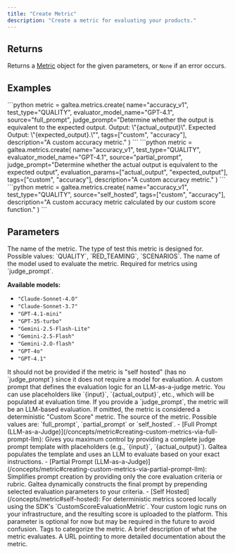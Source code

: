 ```yaml
---
title: "Create Metric"
description: "Create a metric for evaluating your products."
---
```


## Returns

Returns a [Metric](/concepts/metric) object for the given parameters, or `None` if an error occurs.

## Examples

<Tabs>
  <Tab title="Full Prompt (LLM-as-a-Judge)">
    ```python
    metric = galtea.metrics.create(
        name="accuracy_v1",
        test_type="QUALITY",
        evaluator_model_name="GPT-4.1",
        source="full_prompt",
        judge_prompt="Determine whether the output is equivalent to the expected output. Output: \"{actual_output}\". Expected Output: \"{expected_output}.\"",
        tags=["custom", "accuracy"],
        description="A custom accuracy metric."
    )
    ```
  </Tab>
  <Tab title="Partial Prompt (LLM-as-a-Judge)">
    ```python
    metric = galtea.metrics.create(
        name="accuracy_v1",
        test_type="QUALITY",
        evaluator_model_name="GPT-4.1",
        source="partial_prompt",
        judge_prompt="Determine whether the actual output is equivalent to the expected output",
        evaluation_params=["actual_output", "expected_output"],
        tags=["custom", "accuracy"],
        description="A custom accuracy metric."
    )
    ```
  </Tab>
  <Tab title="Self Hosted">
    ```python
    metric = galtea.metrics.create(
        name="accuracy_v1",
        test_type="QUALITY",
        source="self_hosted",
        tags=["custom", "accuracy"],
        description="A custom accuracy metric calculated by our custom score function."
    )
    ```
  </Tab>
</Tabs>

## Parameters
<ResponseField name="name" type="string" required>
  The name of the metric.
</ResponseField>
<ResponseField name="test_type" type="string" required>
  The type of test this metric is designed for.
  Possible values: `QUALITY`, `RED_TEAMING`, `SCENARIOS`.
</ResponseField>
<ResponseField name="evaluator_model_name" type="string" optional>
  The name of the model used to evaluate the metric. Required for metrics using `judge_prompt`.
  
  **Available models:**
  - `"Claude-Sonnet-4.O"`
  - `"Claude-Sonnet-3.7"`
  - `"GPT-4.1-mini"`
  - `"GPT-35-turbo"`
  - `"Gemini-2.5-Flash-Lite"`
  - `"Gemini-2.5-Flash"`
  - `"Gemini-2.O-flash"`
  - `"GPT-4o"`
  - `"GPT-4.1"`

  <Note>
    It should not be provided if the metric is "self hosted" (has no `judge_prompt`) since it does not require a model for evaluation.
  </Note>
</ResponseField>
<ResponseField name="judge_prompt" type="string" optional>
  A custom prompt that defines the evaluation logic for an LLM-as-a-judge metric. You can use placeholders like `{input}`, `{actual_output}`, etc., which will be populated at evaluation time. If you provide a `judge_prompt`, the metric will be an LLM-based evaluation. If omitted, the metric is considered a deterministic "Custom Score" metric.
</ResponseField>
<ResponseField name="source" type="string" optional>
  The source of the metric. Possible values are: `full_prompt`, `partial_prompt` or `self_hosted`.
  - [Full Prompt (LLM-as-a-Judge)](/concepts/metric#creating-custom-metrics-via-full-prompt-llm): Gives you maximum control by providing a complete judge prompt template with placeholders (e.g., `{input}`, `{actual_output}`). Galtea populates the template and uses an LLM to evaluate based on your exact instructions.
  - [Partial Prompt (LLM-as-a-Judge)](/concepts/metric#creating-custom-metrics-via-partial-prompt-llm): Simplifies prompt creation by providing only the core evaluation criteria or rubric. Galtea dynamically constructs the final prompt by prepending selected evaluation parameters to your criteria.
  - [Self Hosted](/concepts/metric#self-hosted): For deterministic metrics scored locally using the SDK's `CustomScoreEvaluationMetric`. Your custom logic runs on your infrastructure, and the resulting score is uploaded to the platform.
  
  <Note>
    This parameter is optional for now but may be required in the future to avoid confusion.
  </Note>
</ResponseField>
<ResponseField name="tags" type="list[string]" optional>
  Tags to categorize the metric.
</ResponseField>
<ResponseField name="description" type="string" optional>
  A brief description of what the metric evaluates.
</ResponseField>
<ResponseField name="documentation_url" type="string" optional>
  A URL pointing to more detailed documentation about the metric.
</ResponseField>
